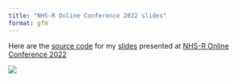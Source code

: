 ```yaml
---
title: "NHS-R Online Conference 2022 slides"
format: gfm
---
```


Here are the [source code](https://github.com/JauntyJJS/NHS-R2022) for my [slides](jauntyjjs-nhs-r-2022.netlify.app) presented at [NHS-R Online Conference 2022](https://nhsrcommunity.com/events/nhs-r-online-speaker-conference-2022-10th-november-2022/)

![](share-card.png)
